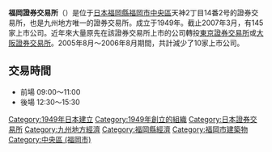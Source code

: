 '''福岡證券交易所'''（{{lang|ja|証券会員制法人 福岡証券取引所，ふくおか・しょうけんとりひきじょ}}）是位于[[日本|日本]][[福岡縣|福岡縣]][[福岡市|福岡市]][[中央區_(福岡市)|中央區]]天神2丁目14番2号的證券交易所，也是九州地方唯一的證券交易所。成立于1949年。截止2007年3月，有145家上市公司。近年來大量原先在該證券交易所上市的公司轉投[[東京證券交易所|東京證券交易所]]或[[大阪證券交易所|大阪證券交易所]]。2005年8月～2006年8月期間，共計減少了10家上市公司。

==交易時間==
*前場 09:00～11:00 
*後場 12:30～15:30 
{{日本證券交易所}}
{{Portal bar|日本|福岡|經濟|企業}}
[[Category:1949年日本建立|Category:1949年日本建立]]
[[Category:1949年創立的組織|Category:1949年創立的組織]]
[[Category:日本證券交易所|Category:日本證券交易所]]
[[Category:九州地方經濟|Category:九州地方經濟]]
[[Category:福岡縣經濟|Category:福岡縣經濟]]
[[Category:福岡市建築物|Category:福岡市建築物]]
[[Category:中央區_(福岡市)|Category:中央區 (福岡市)]]
{{coord|33.591337|N|130.397109|E|format=dms|type:landmark_region:JP|display=title}}